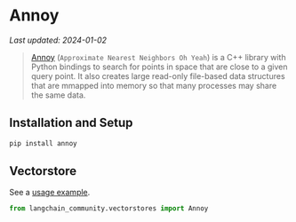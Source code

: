 # Annoy
*Last updated: 2024-01-02*

> [Annoy](https://github.com/spotify/annoy) (`Approximate Nearest Neighbors Oh Yeah`) is a C++ library with Python bindings to search for points in space that are close to a given query point. It also creates large read-only file-based data structures that are mmapped into memory so that many processes may share the same data. 
## Installation and Setup


```bash
pip install annoy
```


## Vectorstore

See a [usage example](/docs/integrations/vectorstores/annoy).

```python
from langchain_community.vectorstores import Annoy
```
